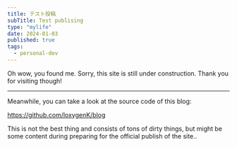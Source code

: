 ```yaml
---
title: テスト投稿
subTitle: Test publising
type: "mylife"
date: 2024-01-03
published: true
tags:
  - personal-dev
---
```


Oh wow, you found me. Sorry, this site is still under construction. Thank you for visiting though!

----------

Meanwhile, you can take a look at the source code of this blog:

https://github.com/loxygenK/blog

This is not the best thing and consists of tons of dirty things,
but might be some content during preparing for the official publish of the site..
